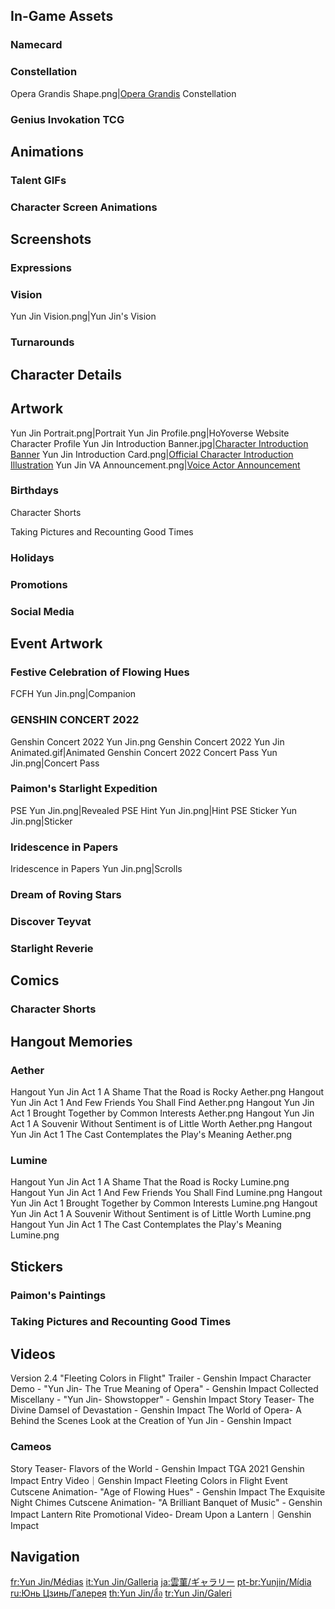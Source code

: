 {{CharacterTabs}}
{{TOC Limit}}
==In-Game Assets==
{{Assets}}

===Namecard===
{{Assets/Namecard|Rhyme|Yun Jin}}

===Constellation===
<gallery>Opera Grandis Shape.png|[[Opera Grandis]] Constellation</gallery>

===Genius Invokation TCG===
{{Main|Genius Invokation TCG}}
{{Genius Invokation TCG Cards by Featured Gallery}}

==Animations==
===Talent GIFs===
{{Talent Previews by Character|Yun Jin}}

===Character Screen Animations===
{{Preview/CharacterAnimations}}

==Screenshots==
===Expressions===
{{Character Expression|Yun Jin|Default|Serious|Happy}}

===Vision===
<gallery>Yun Jin Vision.png|Yun Jin's Vision</gallery>

===Turnarounds===
{{Turnarounds}}

==Character Details==
{{Files by Character Gallery|Character Details|character=Yun Jin}}

==Artwork==
<gallery>
Yun Jin Portrait.png|Portrait
Yun Jin Profile.png|HoYoverse Website Character Profile
Yun Jin Introduction Banner.jpg|[https://www.hoyolab.com/article/1433825 Character Introduction Banner]
Yun Jin Introduction Card.png|[https://twitter.com/genshinimpact/status/1462723781756170244 Official Character Introduction Illustration]
Yun Jin VA Announcement.png|[https://twitter.com/GenshinImpact/status/1477520031290380288 Voice Actor Announcement]
</gallery>

===Birthdays===
{{Files by Character Gallery|Yun Jin Birthday Artwork|character = Yun Jin|not1=Character Shorts|not2=Taking Pictures and Recounting Good Times Images}}

;Character Shorts
{{Files by Character Gallery|Yun Jin Birthday Artwork|character = Yun Jin|not1=Character Birthday Artwork|not2=Taking Pictures and Recounting Good Times Images}}

;Taking Pictures and Recounting Good Times
{{Main|Taking Pictures and Recounting Good Times/Yun Jin}}
{{Files by Character Gallery|Yun Jin Birthday Artwork|character = Yun Jin|not1=Character Shorts|not2=Character Birthday Artwork}}

===Holidays===
{{Files by Character Gallery|Holiday Artwork}}

===Promotions===
{{Files by Character Gallery|Promotional Artwork}}

===Social Media===
{{Files by Character Gallery|Social Media Celebration}}
<!--
===Miscellaneous===
{{Files by Character Gallery|Miscellaneous Artwork}}
-->
==Event Artwork==
===Festive Celebration of Flowing Hues===
{{Main|Festive Celebration of Flowing Hues}}
<gallery>
FCFH Yun Jin.png|Companion
</gallery>

===GENSHIN CONCERT 2022===
{{Main|Genshin Concert/2022 Melodies of an Endless Journey}}
<gallery>
Genshin Concert 2022 Yun Jin.png
Genshin Concert 2022 Yun Jin Animated.gif|Animated
Genshin Concert 2022 Concert Pass Yun Jin.png|Concert Pass
</gallery>

===Paimon's Starlight Expedition===
{{Main|Paimon's Starlight Expedition}}
<gallery>
PSE Yun Jin.png|Revealed
PSE Hint Yun Jin.png|Hint
PSE Sticker Yun Jin.png|Sticker
</gallery>

===Iridescence in Papers===
{{Main|Iridescence in Papers}}
<gallery>
Iridescence in Papers Yun Jin.png|Scrolls
</gallery>

===Dream of Roving Stars===
{{Main|Dream of Roving Stars}}
{{Files by Character Gallery|Dream of Roving Stars Images}}

===Discover Teyvat===
{{Main|Discover Teyvat}}
{{Files by Character Gallery|Discover Teyvat Images}}

===Starlight Reverie===
{{Main|Starlight Reverie}}
{{Files by Character Gallery|Starlight Reverie Images}}

==Comics==
<!--
===Genshin Impact Preview Manga===
<gallery>

</gallery>
===4-Panel Comics===
<gallery>

</gallery>
-->
===Character Shorts===
{{Files by Character Gallery|Character Shorts|character = Yun Jin|not1=Yun Jin Birthday Artwork}}

==Hangout Memories==
{{Main|A Song That Knows Grace}}
===Aether===
<gallery>
Hangout Yun Jin Act 1 A Shame That the Road is Rocky Aether.png
Hangout Yun Jin Act 1 And Few Friends You Shall Find Aether.png
Hangout Yun Jin Act 1 Brought Together by Common Interests Aether.png
Hangout Yun Jin Act 1 A Souvenir Without Sentiment is of Little Worth Aether.png
Hangout Yun Jin Act 1 The Cast Contemplates the Play's Meaning Aether.png
</gallery>
===Lumine===
<gallery>
Hangout Yun Jin Act 1 A Shame That the Road is Rocky Lumine.png
Hangout Yun Jin Act 1 And Few Friends You Shall Find Lumine.png
Hangout Yun Jin Act 1 Brought Together by Common Interests Lumine.png
Hangout Yun Jin Act 1 A Souvenir Without Sentiment is of Little Worth Lumine.png
Hangout Yun Jin Act 1 The Cast Contemplates the Play's Meaning Lumine.png
</gallery>

==Stickers==
===Paimon's Paintings===
{{Paimon's Paintings Images|Yun Jin|nochar=1|nopplink=1}}

===Taking Pictures and Recounting Good Times===
{{Files by Character Gallery|Taking Pictures and Recounting Good Times Sprites}}

==Videos==
<!-- Keep videos in chronological order. -->
<gallery>
Version 2.4 "Fleeting Colors in Flight" Trailer - Genshin Impact
Character Demo - "Yun Jin- The True Meaning of Opera" - Genshin Impact
Collected Miscellany - "Yun Jin- Showstopper" - Genshin Impact
Story Teaser- The Divine Damsel of Devastation - Genshin Impact
The World of Opera- A Behind the Scenes Look at the Creation of Yun Jin - Genshin Impact
</gallery>

===Cameos===
<gallery>
Story Teaser- Flavors of the World - Genshin Impact
TGA 2021 Genshin Impact Entry Video｜Genshin Impact
Fleeting Colors in Flight Event Cutscene Animation- "Age of Flowing Hues" - Genshin Impact
The Exquisite Night Chimes Cutscene Animation- "A Brilliant Banquet of Music" - Genshin Impact
Lantern Rite Promotional Video- Dream Upon a Lantern｜Genshin Impact
</gallery>
<!--
==References==
{{Reflist}}
-->
==Navigation==
{{Character Navbox|Gallery}}

[[fr:Yun Jin/Médias]]
[[it:Yun Jin/Galleria]]
[[ja:雲菫/ギャラリー]]
[[pt-br:Yunjin/Mídia]]
[[ru:Юнь Цзинь/Галерея]]
[[th:Yun Jin/สื่อ]]
[[tr:Yun Jin/Galeri]]